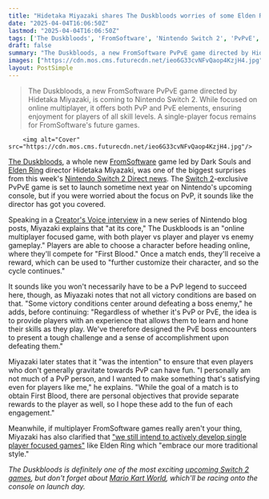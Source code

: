 ```yaml
---
title: "Hidetaka Miyazaki shares The Duskbloods worries of some Elden Ring and Dark Souls fans: 'I personally am not much of a PvP person, and I wanted to make something that's satisfying even for players like me'"
date: "2025-04-04T16:06:50Z"
lastmod: "2025-04-04T16:06:50Z"
tags: ['The Duskbloods', 'FromSoftware', 'Nintendo Switch 2', 'PvPvE', 'Action RPG', 'Multiplayer']
draft: false
summary: "The Duskbloods, a new FromSoftware PvPvE game directed by Hidetaka Miyazaki, is coming to Nintendo Switch 2.  While focused on online multiplayer, it offers both PvP and PvE elements, ensuring enjoyment for players of all skill levels.  A single-player focus remains for FromSoftware's future games."
images: ["https://cdn.mos.cms.futurecdn.net/ieo6G33cvNFvQaop4KzjH4.jpg"]
layout: PostSimple
---
```

> The Duskbloods, a new FromSoftware PvPvE game directed by Hidetaka Miyazaki, is coming to Nintendo Switch 2.  While focused on online multiplayer, it offers both PvP and PvE elements, ensuring enjoyment for players of all skill levels.  A single-player focus remains for FromSoftware's future games.


        <img alt="Cover" src="https://cdn.mos.cms.futurecdn.net/ieo6G33cvNFvQaop4KzjH4.jpg"/>
        
[<u>The Duskbloods</u>](https://www.gamesradar.com/the-duskbloods-guide/), a whole new [FromSoftware](https://www.gamesradar.com/tag/fromsoftware/) game led by Dark Souls and [Elden Ring](https://www.gamesradar.com/elden-ring-guide/) director Hidetaka Miyazaki, was one of the biggest surprises from this week's [<u>Nintendo Switch 2 Direct news</u>](https://www.gamesradar.com/news/live/nintendo-switch-2-direct-news-live-april-2-announcements/). The [<u>Switch 2</u>](https://www.gamesradar.com/nintendo-switch-2-guide/)-exclusive PvPvE game is set to launch sometime next year on Nintendo's upcoming console, but if you were worried about the focus on PvP, it sounds like the director has got you covered.

Speaking in a [<u>Creator's Voice interview</u>](https://www.nintendo.com/us/whatsnew/creators-voice-the-duskbloods-part-2/) in a new series of Nintendo blog posts, Miyazaki explains that "at its core," The Duskbloods is an "online multiplayer focused game, with both player vs player and player vs enemy gameplay." Players are able to choose a character before heading online, where they'll compete for "First Blood." Once a match ends, they'll receive a reward, which can be used to "further customize their character, and so the cycle continues."

It sounds like you won't necessarily have to be a PvP legend to succeed here, though, as Miyazaki notes that not all victory conditions are based on that. "Some victory conditions center around defeating a boss enemy," he adds, before continuing: "Regardless of whether it's PvP or PvE, the idea is to provide players with an experience that allows them to learn and hone their skills as they play. We've therefore designed the PvE boss encounters to present a tough challenge and a sense of accomplishment upon defeating them."

Miyazaki later states that it "was the intention" to ensure that even players who don't generally gravitate towards PvP can have fun. "I personally am not much of a PvP person, and I wanted to make something that's satisfying even for players like me," he explains. "While the goal of a match is to obtain First Blood, there are personal objectives that provide separate rewards to the player as well, so I hope these add to the fun of each engagement."

Meanwhile, if multiplayer FromSoftware games really aren't your thing, Miyazaki has also clarified that ["we still intend to actively develop single player focused games"](https://www.gamesradar.com/games/action-rpg/fromsoftware-boss-hidetaka-miyazaki-says-we-still-intend-to-develop-single-player-focused-games-even-as-the-duskbloods-follows-elden-ring-nightreign-into-multiplayer/) like Elden Ring which "embrace our more traditional style."

*The Duskbloods is definitely one of the most exciting *[<u><em>upcoming Switch 2 games</em></u>](https://www.gamesradar.com/upcoming-switch-2-games/)*, but don't forget about *[<u><em>Mario Kart World</em></u>](https://www.gamesradar.com/games/mario-kart-world-guide/)*, which'll be racing onto the console on launch day.*
        